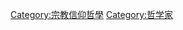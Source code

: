 {{Commons category|Religious philosophers}}

[[Category:宗教信仰哲學|Category:宗教信仰哲學]]
[[Category:哲学家|Category:哲学家]]